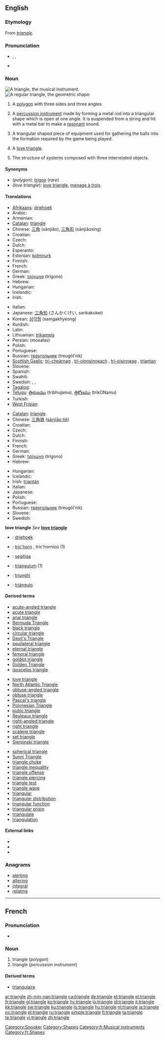 {{also|Triangle}}
==English==

===Etymology===
From {{etyl|fro}} ''[[#French|triangle]]''.

===Pronunciation===
* {{enPR|trī'-ăng-gəl}}, {{IPA|/ˈtraɪæŋɡəl/}}, {{SAMPA|/"traI{Ng@l/}}
* {{audio|en-us-triangle.ogg|Audio (US)}}

===Noun===
[[Image:Triangle instrument.png|thumb|right|A '''triangle''', the musical instrument.]]
[[Image:Simple triangle.svg|thumb|right|A regular '''triangle''', the geometric shape.]]
{{en-noun}}

# {{geometry}} A [[polygon]] with three sides and three angles.
# {{music}} A [[percussion instrument]] made by forming a metal rod into a triangular shape which is open at one angle. It is suspended from a string and hit with a metal bar to make a [[resonant]] sound.
# {{context|cue sports}} A triangular shaped piece of equipment used for gathering the balls into the formation required by the game being played.
# A [[love triangle]].
# {{context|systemics}} The structure of systems composed with three interrelated objects.

====Synonyms====
* (''polygon''): [[trigon]] (''rare'')
* (''love triangle''): [[love triangle]], [[menage à trois]]

====Translations====
{{trans-top|polygon}}
* [[Afrikaans]]: [[driehoek]]
* Arabic: {{Arab|[[مثلث]]}} {{unicode|(muθállaθ)}} {{m}}
* Armenian: {{t-|hy|եռանկյուն|tr=eṙankyun|sc=Armn|xs=Armenian}}
* [[Catalan]]: [[#Catalan|triangle]]
* Chinese: [[三角]] (sānjiǎo), [[三角形]] (sānjiǎoxíng)
* Croatian: {{t-|hr|trokut|m}}
* Czech: {{t+|cs|trojúhelník|m}}
* Dutch: {{t+|nl|driehoek}}
* Esperanto: {{t-|eo|triangulo|xs=Esperanto}}
* Estonian: [[kolmnurk]]
* Finnish: {{t+|fi|kolmio}}
* French: {{t+|fr|triangle|m}}
* German: {{t+|de|Dreieck|n}}
* Greek: [[τρίγωνο]] {{n}} (trígono)
* Hebrew: {{he-translation|משולש|meshulásh}} {{m}}
* Hungarian: {{t+|hu|háromszög}}
* Icelandic: {{t+|is|þríhyrningur|m}}
* Irish: {{t+|ga|triantán|m|xs=Irish}}
{{trans-mid}}
* Italian: {{t+|it|triangolo|m}}
* Japanese: [[三角形]] (さんかくけい, sankakukei)
* Korean: [[삼각형]] (samgakhyeong)
* Kurdish: {{t-|ku|سێگۆشه‌|sc=ku-Arab}}
* Latin: {{t-|la|triangulum}}
* Lithuanian: [[trikampis]] {{m}}
* Persian: {{fa-Arab|[[مثلث]]}} (mosalas)
* Polish: {{t+|pl|trójkąt|m}}
* Portuguese: {{t+|pt|triângulo|m}}
* Russian: [[треугольник]] (treugól’nik) {{m}}
* [[Scottish Gaelic]]: [[trì-cheàrnag]] {{f}}, [[trì-oinnsinneach]] {{m}}, [[trì-oisinneag]] {{f}}, [[triantan]] {{m}}
* Slovene: {{t+|sl|trikotnik|m}}
* Spanish: {{t+|es|triángulo|m}}
* Swahili: {{t|sw|pembe tatu}}
* Swedish: {{t+|sv|triangel|c}}, {{t+|sv|trekant|c}}, {{t+|sv|trehörning|c}}
* [[Tagalog]]: {{t-|tl|tatsulok|xs=Tagalog}}
* [[Telugu]]: [[త్రిభుజము]] (tribhujamu), [[త్రికోణము]] (trikONamu)
* Turkish: {{t+|tr|üçgen}}
* [[West Frisian]]: {{t|fy|trijehoek|c|xs=West Frisian}}
{{trans-bottom}}

{{trans-top|percussion instrument}}
* [[Catalan]]: [[#Catalan|triangle]] {{m}}
* Chinese: [[三角铁]] ([[sānjiǎo tiě]])
* Croatian: {{t-|hr|trokut|m}}
* Czech: {{t-|cs|triangl|m}}
* Dutch: {{t-|nl|triangel|m}}
* Finnish: {{t+|fi|triangeli}}
* French: {{t+|fr|triangle|m}}
* German: {{t-|de|Triangel|f}}
* Greek: [[τρίγωνο]] {{n}} (trígono)
* Hebrew: {{he-translation|משולש|meshulásh}} {{m}}
{{trans-mid}}
* Hungarian: {{t-|hu|triangulum}}
* Icelandic: {{t-|is|þríhorn|n}}
* Irish: [[triantán]] {{m}}
* Italian: {{t+|it|triangolo|m}}
* Japanese: {{t+|ja|トライアングル|tr=toraianguru|sc=Jpan}}
* Polish: {{t+|pl|trójkąt|m}}
* Portuguese: {{t+|pt|triângulo|m}}
* Russian: [[треугольник]] (treugól’nik) {{m}}
* Slovene: {{t+|sl|triangel|m}}
* Swedish: {{t+|sv|triangel|c}}
{{trans-bottom}}

'''love triangle'''
''See'' '''[[love triangle]]'''

{{checktrans-top}}
* {{ttbc|Afrikaans}}: [[driehoek]]
* {{ttbc|Breton}}: [[tric'horn]] {{m}}, tric'hornioù {{p}} (1)
* {{ttbc|Indonesian}}: [[segitiga]]
{{checktrans-mid}}
* {{ttbc|Latin}}: [[triangulum]] {{n}} (1)
* {{ttbc|Romanian}}: [[triunghi]] {{n}}
* {{ttbc|Spanish}}: [[triángulo]] {{m}}
{{checktrans-bottom}}

====Derived terms====
{{top3}}
* [[acute-angled triangle]]
* [[acute triangle]]
* [[anal triangle]]
* [[Bermuda Triangle]]
* [[black triangle]]
* [[circular triangle]]
* [[Devil's Triangle]]
* [[equilateral triangle]]
* [[eternal triangle]]
* [[femoral triangle]]
* [[golden triangle]]
* [[Golden Triangle]]
* [[isosceles triangle]]
{{mid3}}
* [[love triangle]]
* [[North Atlantic Triangle]]
* [[obtuse-angled triangle]]
* [[obtuse triangle]]
* [[Pascal's triangle]]
* [[Polynesian Triangle]]
* [[pubic triangle]]
* [[Reuleaux triangle]]
* [[right-angled triangle]]
* [[right triangle]]
* [[scalene triangle]]
* [[set triangle]]
* [[Sierpinski triangle]]
{{mid3}}
* [[spherical triangle]]
* [[Sunni Triangle]]
* [[triangle choke]]
* [[triangle inequality]]
* [[triangle offense]]
* [[triangle piercing]]
* [[triangle test]]
* [[triangle wave]]
* [[triangular]]
* [[triangular distribution]]
* [[triangular function]]
* [[triangular prism]]
* [[triangulate]]
* [[triangulation]]
{{bottom2}}

====External links====
* {{pedialite|Triangle}}
* {{pedialite|Triangle (disambiguation)}}
* {{pedialite|Triangle (instrument)}}

===Anagrams===
* [[alerting]]
* [[altering]]
* [[integral]]
* [[relating]]

[[Category:Snooker]]

----

==French==

===Pronunciation===
* {{audio|Fr-triangle.ogg|audio}}

===Noun===
{{fr-noun|m}}

# triangle (''polygon'')
# triangle (''percussion instrument'')

====Derived terms====
* [[triangulaire]]

[[Category:Shapes]]
[[Category:fr:Musical instruments]]
[[Category:fr:Shapes]]

[[ar:triangle]]
[[zh-min-nan:triangle]]
[[ca:triangle]]
[[de:triangle]]
[[et:triangle]]
[[el:triangle]]
[[fr:triangle]]
[[gl:triangle]]
[[ko:triangle]]
[[hy:triangle]]
[[io:triangle]]
[[id:triangle]]
[[it:triangle]]
[[kk:triangle]]
[[sw:triangle]]
[[ku:triangle]]
[[lo:triangle]]
[[hu:triangle]]
[[nl:triangle]]
[[ja:triangle]]
[[oc:triangle]]
[[pl:triangle]]
[[ru:triangle]]
[[simple:triangle]]
[[fi:triangle]]
[[ta:triangle]]
[[te:triangle]]
[[vi:triangle]]
[[zh:triangle]]